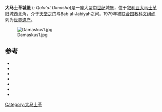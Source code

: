 {{Infobox military installation
| name        = 大马士革城堡<br/>قلعة دمشق
| location    = [[叙利亚|叙利亚]][[大马士革|大马士革]]
| image       = Damaskus4.jpg
| image_size  = 300px
| alt         = A stone wall intersected by three square towers with the ruins of another building in the foreground
| caption     = 
| map_type    = Syria Old Damascus
| map_caption = 位置
| coordinates = {{coord|33.511667|36.301944|type:landmark|display=inline}}
| map_size    = 300
| type        = 城堡
| built       = 1076–1078年，1203–1216年
| builder     = 
| used        = 直到1986年
| battles     = 
}}
'''大马士革城堡''' ({{lang-ar|قلعة دمشق}}: ''Qala'at Dimashq'')是一座大型[[中世纪|中世纪]]城堡，位于[[叙利亚|叙利亚]][[大马士革|大马士革]]旧城西北角，介于[[天堂之门_(大马士革)|天堂之门]]与Bab al-Jabiyah之间。1979年被[[联合国教科文组织|联合国教科文组织]]列为[[世界遗产|世界遗产]]。

[[File:Damaskus1.jpg|thumb]]

==参考==
{{Reflist|3}}
{{Refbegin}}
*{{citation |last1=Adorni |first1=Elisa |last2=Venturelli |first2=Giampiero |year=2010 |title=Mortars and Stones of the Damascus Citadel (Syria) |journal=International Journal of Architectural Heritage |volume=4 |issue=4 |pages=337–350 |doi=10.1080/15583050903121851 }}
*{{Citation |last1=Allen |first1=Terry |year=1999 |title=Ayyubid Architecture |publisher=Solipsist Press |location=Occidental |isbn=0-944940-02-1 |url=http://sonic.net/~tallen/palmtree/ayyarch/ |accessdate=2013-12-19 |archive-date=2020-02-05 |archive-url=https://web.archive.org/web/20200205032751/http://www.sonic.net/~tallen/palmtree/ayyarch/ |dead-url=no }}
*{{Citation|last1=Berthier |first1=Sophie |editor1-first=Hugh |editor1-last=Kennedy |title=Muslim Military Architecture in Greater Syria: From the Coming of Islam to the Ottoman Period |series=History of Warfare |volume=35 |year=2006 |publisher=Brill |location=Leiden |isbn=90-04-14713-6 |pages=151–164 |chapter=La Citadelle de Damas: les apports d'une étude archéologique |language= fr }}
*{{Citation |title=Damascus: A History |last=Burns |first=Ross |year=2005 |publisher=Routledge |location=Milton Park |isbn=0-415-27105-3 }}
*{{Citation |title=The Citadel of Damascus |last=Chevedden |first=Paul |year=1986 |publisher=U.M.I. Dissertation Information Service |location=Ann Arbor |oclc=640193186}}
*{{Citation |title=Arab Historians of the Crusades |last=Gabrieli |first=Francesco |year=1984 |publisher=University of California Press |location=Berkeley |isbn=978-0-520-05224-6 }}
*{{citation |title=Die ayyūbidischen Toranlangen der Zitadelle von Damaskus. Ein Beitrag zur Kenntnis des mittelalterlichen Festungsbauwesen in Syrien |last=Hanisch |first=Hanspeter |year=1996 |publisher=Ludwig Reichert |location=Wiesbaden |isbn=3-88226-886-7 |language= de }}
{{大马士革}}
[[Category:大马士革|Category:大马士革]]